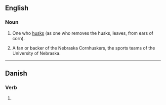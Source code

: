 ==English==

===Noun===
{{en-noun}}

# One who [[husk]]s (as one who removes the husks, leaves, from ears of corn).
# {{US}} {{slang}} A fan or backer of the Nebraska Cornhuskers, the sports teams of the University of Nebraska.

----

==Danish==

===Verb===
{{infl|da|verb form}}

# {{form of|present|huske|lang=Danish}}